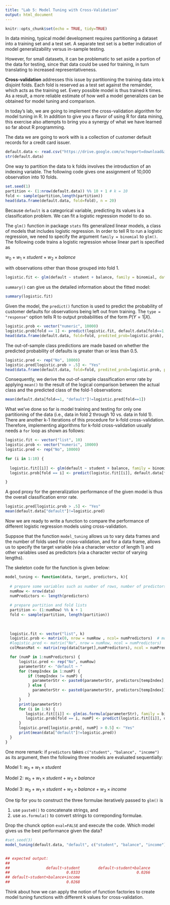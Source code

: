 ```yaml
---
title: "Lab 5: Model Tuning with Cross-Validation"
output: html_document
---
```


```r
knitr::opts_chunk$set(echo = TRUE, tidy=TRUE)
```


In data mining, typical model development requires partitioning a dataset into a training set and a test set. A separate test set is a better indication of model generalizability versus in-sample testing. 

However, for small datasets, it can be problematic to set aside a portion of the data for testing, since that data could be used for training, in turn translating to increased representativeness.

**Cross-validation** addresses this issue by partitioning the training data into k disjoint folds. Each fold is reserved as a test set against the remainder, which acts as the training set. Every possible model is thus trained k times. As a result, a more reliable estimate of how well a model generalizes can be obtained for model tuning and comparison.  

In today's lab, we are going to implement the cross-validation algorithm for model tuning in R. In addition to give you a flavor of using R for data mining, this exercise also attempts to bring you a synergy of what we have learned so far about R programming.

The data we are going to work with is a collection of customer default records for a credit card issuer. 


```r
default.data <- read.csv("https://drive.google.com/uc?export=download&id=1iTmjYcOf7cmnQz76Rart9ZbJGrhl7QXk")
str(default.data)
```

One way to partition the data to k folds involves the introduction of an indexing variable. The following code gives one assignment of 10,000 observation into 10 folds.

```r
set.seed(1)
partition <- (1:nrow(default.data)) %% 10 + 1 # k = 10
fold <- sample(partition,length(partition))
head(data.frame(default.data, fold=fold), n = 20)
```

Because `default` is a categorical variable, predicting its values is a classification problem. We can fit a logistic regression model to do so.

The `glm()` function in package `stats` fits generalized linear models, a class of models that includes logistic regression. In order to tell R to run a logistic regression, we need to specify the argument `family = binomial` to `glm()`. The following code trains a logistic regression whose linear part is specified as

<div align="center">$w_0+w_1\times student+w_2\times balance$</div>

with observations other than those grouped into fold 1.

```r
logistic.fit <- glm(default ~ student + balance, family = binomial, data = default.data[fold!= 1,])
```

`summary()` can give us the detailed information about the fitted model:

```r
summary(logistic.fit)
```

Given the model, the `predict()` function is used to predict the probability of customer defaults for observations being left out from training. The `type = "response"` option tells R to output probabilities of the form $P(Y = 1|X)$. 

```r
logistic.prob <- vector("numeric", 10000) 
logistic.prob[fold == 1] <- predict(logistic.fit, default.data[fold==1, ],  type="response")
head(data.frame(default.data, fold=fold, predited_prob=logistic.prob), n = 20)
```

The out-of-sample class predictions are made based on whether the predicted probability of defaults is greater than or less than 0.5.

```r
logistic.pred <- rep("No", 10000)
logistic.pred[logistic.prob > .5] <- "Yes"
head(data.frame(default.data, fold=fold, predited_prob=logistic.prob, prediction = logistic.pred), n = 20)
```

Consequently, we derive the out-of-sample classification error rate by applying `mean()` to the result of the logical comparison between the actual class and the predicted class of the fold-1 observations: 

```r
mean(default.data[fold==1, "default"]!=logistic.pred[fold==1])
```

What we've done so far is model training and testing for only one partitioning of the data (i.e., data in fold 2 through 10 vs. data in fold 1). There are another k-1 iterations of this procedure for k-fold cross-validation. Therefore, implementing algorithms for k-fold cross-validation usually needs a `for` loop as shown as follows:

```r
logistic.fit <- vector("list", 10)
logistic.prob <- vector("numeric", 10000)  
logistic.pred <- rep("No", 10000)

for (i in 1:10) {
  
  logistic.fit[[i]] <- glm(default ~ student + balance, family = binomial, data = default.data[fold!= i,])
  logistic.prob[fold == i] <- predict(logistic.fit[[i]], default.data[fold==i, ],  type="response")

}
```


A good proxy for the generalization performance of the given model is thus the overall classification error rate. 

```r
logistic.pred[logistic.prob > .5] <- "Yes"
mean(default.data["default"]!=logistic.pred)
```


Now we are ready to write a function to compare the performance of different logistic regression models using cross-validation.

Suppsoe that the function `model_tuning` allows us to vary data frames and the number of folds used for cross-validation, and for a data frame, allows us to specify the target variable (via a character vector of length 1) and other variables used as predictors (via a character vector of varying lengths). 

The skeleton code for the function is given below:


```r
model_tuning <- function(data, target, predictors, k){
  
  # prepare some variables such as number of rows, number of predictors, etc...
  numRow <- nrow(data)
  numPredictors <- length(predictors)
  
  # prepare partition and fold lists
  partition <- (1:numRow) %% k + 1
  fold <- sample(partition, length(partition))
  
  
  
  logistic.fit <- vector("list", k)
  logistic.prob <- matrix(0, nrow = numRow , ncol= numPredictors)  # modify "xxx" to a correct variable
  #logistic.pred <- matrix("No", nrow = numRow, ncol = numPredictors)
  colMeansMat <- matrix(rep(data[target],numPredictors), ncol = numPredictors)

  for (numP in 1:numPredictors) {
      logistic.pred <- rep("No", numRow)
      parameterStr <- "default ~ "
      for (tempIndex in 1:numP) {
          if (tempIndex != numP) {
            parameterStr <- paste0(parameterStr, predictors[tempIndex], " + ")
          } else {
            parameterStr <- paste0(parameterStr, predictors[tempIndex])
          }
      }
      print(parameterStr)
      for (i in 1:k) {
         logistic.fit[[i]] <- glm(as.formula(parameterStr), family = binomial, data = data[fold!=i,]) 
         logistic.prob[fold == i, numP] <- predict(logistic.fit[[i]], data[fold==i, ],  type="response")
      }
      logistic.pred[logistic.prob[, numP] > 0.5] <- "Yes"
      print(mean(data["default"]!=logistic.pred))
  }
}

```

One more remark: if `predictors` takes `c("student", "balance", "income")` as its argument, then the following three models are evaluated sequentially:

Model 1: $w_0+w_1\times student$ 

Model 2: $w_0+w_1\times student+w_2\times balance$ 

Model 3: $w_0+w_1\times student+w_2\times balance +w_3\times income$

One tip for you to construct the three formulae iteratively passed to `glm()` is 

1. use `paste0()` to concatenate strings, and 
2. use `as.formula()` to convert strings to correponding formulae.



Drop the chunck option `eval=FALSE` and execute the code. Which model gives us the best performance given the data? 

```r
#set.seed(3)
model_tuning(default.data, "default", c("student", "balance", "income"), 10)


## expected output:
##
##                default~student        default~student+balance 
##                         0.0333                         0.0266 
## default~student+balance+income 
##                         0.0268

```

Think about how we can apply the notion of function factories to create model tuning functions with different k values  for cross-validation.

